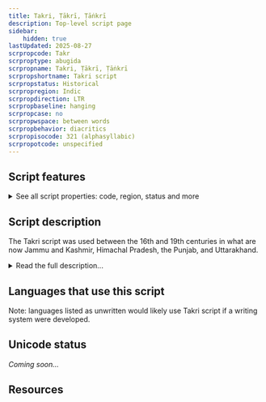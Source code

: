 ```yaml
---
title: Takri, Ṭākrī, Ṭāṅkrī
description: Top-level script page
sidebar:
    hidden: true
lastUpdated: 2025-08-27
scrpropcode: Takr
scrproptype: abugida
scrpropname: Takri, Ṭākrī, Ṭāṅkrī
scrpropshortname: Takri script
scrpropstatus: Historical
scrpropregion: Indic
scrpropdirection: LTR
scrpropbaseline: hanging
scrpropcase: no
scrpropwspace: between words
scrpropbehavior: diacritics
scrpropisocode: 321 (alphasyllabic)
scrpropotcode: unspecified
---
```



## Script features

<details>
<summary> See all script properties: code, region, status and more</summary>
<ScriptInfo />
</details>

## Script description

The Takri script was used between the 16th and 19th centuries in what are now Jammu and Kashmir, Himachal Pradesh, the Punjab, and Uttarakhand.

<details>
<summary>Read the full description...</summary>It was used for writing the Chambeali and Dogri languages, as well as a number of Pahari (Himalayan) languages including Jaunsari and Kulvi. The script is derived from Sharada, one of the Gupta scripts, and is related to the Gurmukhi and Lahnda scripts. It was widely used both in official and personal contexts. For much of its history it was used alongside Devanagari. Since the late 19th century, it has gradually been supplanted by Devanagari, although there have been some movements to revitalize it for certain Pahari languages and dialects of Kashmiri.

The script is written from left to right using thirty-four consonant letters, ten vowel letters and ten vowel diacritics. It is an abugida, meaning that each consonant letter contains an inherent short [a] vowel, which is not written. Other vowels are written with one of the vowel diacritics, unless they appear at the beginning of a word, in which case they are written using one of the independent vowel letters. One of the vowel diacritics does not represent a vowel _per se_, but nasalization of the inherent vowel, or of an independent vowel. There is also a symbol called _virama_ for silencing the post-consonantal vowel entirely, for example when a consonant comes at the end of a word or when it is immediately followed by another consonant. A further symbol, called _nukta_, can be written below a consonant letter, primarily for the purpose of representing sounds which are not native to the language in question and cannot be accurately represented with one of the thirty-four consonant letters.

There is significant variation in styles of the Takri script, partly because the wide and mountainous area over which the script was used was conducive to many regional varieties being developed in isolated mountain communities. Some communities standardized the form of the script which they themselves used, but there was no universally applicable standardized variety. However, despite variations in the shapes of letters and the styles of writing, each form was recognized by its users to be Takri, and each variety exhibited certain common features.

One notable feature of the script is that, unlike many of the Gupta derivatives used in South Asia, most varieties of Takri did not use a headstroke. There were some exceptions to this, for example the variety used for writing Dogri Akkhar, but for the most part the headstroke was not used except to distinguish between otherwise identical letters. For example the letters _ma_ and _sa_ in the variety used for writing the Chambeali language were identical but for the headstroke over _sa_.

Takri writing employed the Devanagari punctuation marks _danda_ and _double danda_ to indicate pauses in the text. A script-specific set of decimal numbers from 0-9 was used.
</details>

## Languages that use this script

Note: languages listed as unwritten would likely use Takri script if a writing system were developed.

<WsList script='Takr' wsMax='5' />

## Unicode status

_Coming soon..._

## Resources

<ScriptResources detailSummary='seemore' />


